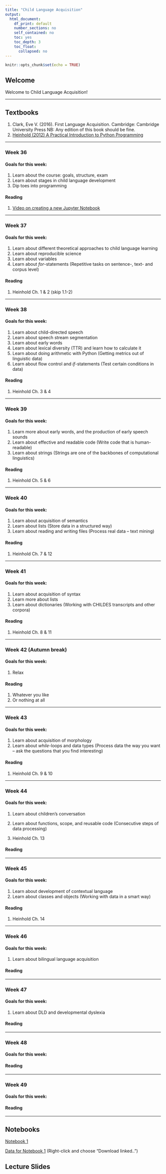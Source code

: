 ```yaml
---
title: "Child Language Acquisition"
output: 
  html_document:
    df_print: default
    number_sections: no
    self_contained: no
    toc: yes
    toc_depth: 3
    toc_float:
      collapsed: no
---
```


```r
knitr::opts_chunk$set(echo = TRUE)
```

## Welcome 
Welcome to Child Language Acquisition!

----------------------------------------

## Textbooks
1. Clark, Eve V. (2016). First Language Acquisition. Cambridge: Cambridge University Press NB: Any edition of this book should be fine.
1. [Heinhold (2012) A Practical Introduction to Python Programming](https://www.brianheinold.net/python/A_Practical_Introduction_to_Python_Programming_Heinold.pdf)

----------------------------------------

### Week 36


#### Goals for this week:

1. Learn about the course: goals, structure, exam
1. Learn about stages in child language development
1. Dip toes into programming

#### Reading

1. [Video on creating a new Jupyter Notebook](https://www.youtube.com/watch?v=-MyjG00la2k)

----------------------------------------

### Week 37
#### Goals for this week:

1. Learn about different theoretical approaches to child language learning
1. Learn about reproducible science
1. Learn about variables
1. Learn about *for*-statements (Repetitive tasks on sentence-, text- and corpus level)

#### Reading

1. Heinhold Ch. 1 & 2 (skip 1.1-2)

----------------------------------------

### Week 38
#### Goals for this week:

1. Learn about child-directed speech
1. Learn about speech stream segmentation
1. Learn about early words
1. Learn about lexical diversity (TTR) and learn how to calculate it
1. Learn about doing arithmetic with Python (Getting metrics out of linguistic data)
1. Learn about flow control and *if*-statements (Test certain conditions in data)

#### Reading

1. Heinhold Ch. 3 & 4

----------------------------------------

### Week 39
#### Goals for this week:

1. Learn more about early words, and the production of early speech sounds
1. Learn about effective and readable code (Write code that is human-readable)
1. Learn about strings (Strings are one of the backbones of computational linguistics)

#### Reading

1. Heinhold Ch. 5 & 6

----------------------------------------

### Week 40
#### Goals for this week:

1. Learn about acquisition of semantics
1. Learn about lists (Store data in a structured way)
1. Learn about reading and writing files (Process real data – text mining)

#### Reading

1. Heinhold Ch. 7 & 12

----------------------------------------

### Week 41
#### Goals for this week:

1. Learn about acquisition of syntax
1. Learn more about lists
1. Learn about dictionaries (Working with CHILDES transcripts and other corpora)

#### Reading

1. Heinhold Ch. 8 & 11

----------------------------------------

### Week 42 (Autumn break)
#### Goals for this week:

1. Relax

#### Reading

1. Whatever you like
1. Or nothing at all


----------------------------------------

### Week 43
#### Goals for this week:

1. Learn about acquisition of morphology
1. Learn about *while*-loops and data types (Process data the way you want – ask the questions that you find interesting)

#### Reading

1. Heinhold Ch. 9 & 10

----------------------------------------

### Week 44
#### Goals for this week:

1. Learn about children’s conversation
1. Learn about functions, scope, and reusable code (Consecutive steps of data processing)

1. Heinhold Ch. 13

#### Reading

----------------------------------------

### Week 45
#### Goals for this week:

1. Learn about development of contextual language
1. Learn about classes and objects (Working with data in a smart way)

#### Reading

1. Heinhold Ch. 14

----------------------------------------

### Week 46
#### Goals for this week:

1. Learn about bilingual language acquisition 

#### Reading

----------------------------------------

### Week 47
#### Goals for this week:

1. Learn about DLD and developmental dyslexia

#### Reading

----------------------------------------

### Week 48
#### Goals for this week:


#### Reading

----------------------------------------

### Week 49
#### Goals for this week:


#### Reading

----------------------------------------

## Notebooks

[Notebook 1](https://ethanweed.github.io/CLA_2019/Coding/Friday Exercises/Notebooks/IF statements-for-counting-words.html)  

[Data for Notebook 1](https://raw.githubusercontent.com/ethanweed/CLA_2019/master/Coding/Friday%20Exercises/Data/Adam_mot_words_list.txt) (Right-click and choose "Download linked..")



## Lecture Slides
